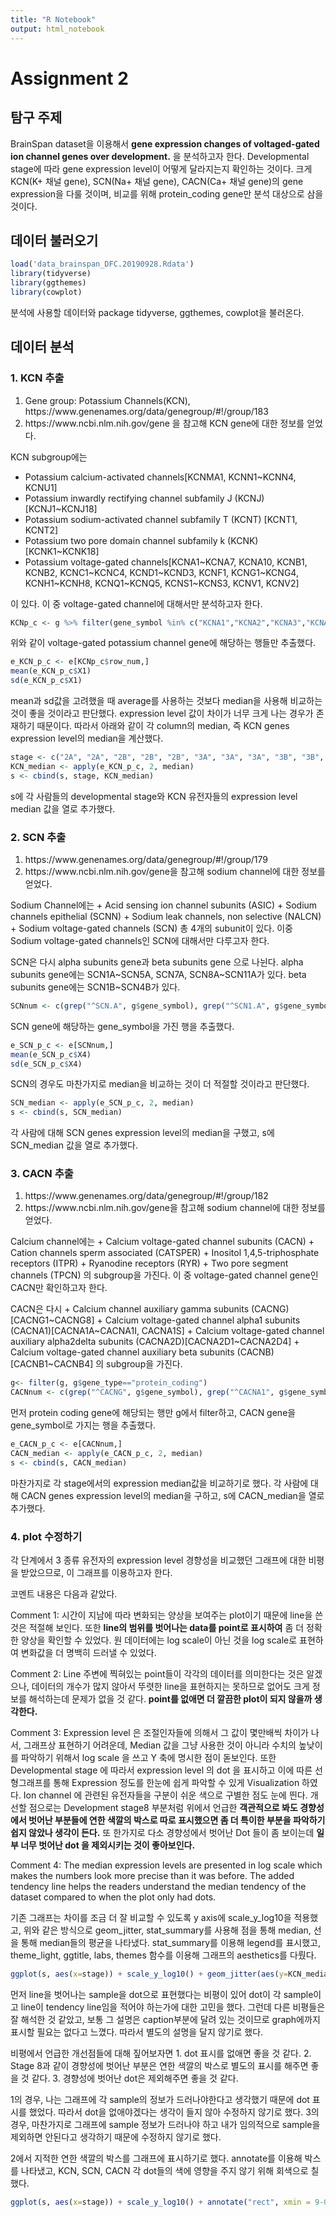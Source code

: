 ```yaml
---
title: "R Notebook"
output: html_notebook
---
```

# Assignment 2
## 탐구 주제

BrainSpan dataset을 이용해서 __gene expression changes of voltaged-gated ion channel genes over development.__ 을 분석하고자 한다.
Developmental stage에 따라 gene expression level이 어떻게 달라지는지 확인하는 것이다.
크게 KCN(K+ 채널 gene), SCN(Na+ 채널 gene), CACN(Ca+ 채널 gene)의 gene expression을 다룰 것이며, 비교를 위해 protein_coding gene만 분석 대상으로 삼을 것이다.

## 데이터 불러오기

```r
load('data_brainspan_DFC.20190928.Rdata')
library(tidyverse)
library(ggthemes)
library(cowplot)
```

분석에 사용할 데이터와 package tidyverse, ggthemes, cowplot을 불러온다.

## 데이터 분석
### 1. KCN 추출

1) Gene group: Potassium Channels(KCN), https://www.genenames.org/data/genegroup/#!/group/183
2) https://www.ncbi.nlm.nih.gov/gene
을 참고해 KCN gene에 대한 정보를 얻었다.

KCN subgroup에는

+ Potassium calcium-activated channels[KCNMA1, KCNN1~KCNN4, KCNU1] 
+ Potassium inwardly rectifying channel subfamily J (KCNJ) [KCNJ1~KCNJ18]
+ Potassium sodium-activated channel subfamily T (KCNT) [KCNT1, KCNT2]
+ Potassium two pore domain channel subfamily k (KCNK) [KCNK1~KCNK18]
+ Potassium voltage-gated channels[KCNA1~KCNA7, KCNA10, KCNB1, KCNB2, KCNC1~KCNC4, KCND1~KCND3, KCNF1, KCNG1~KCNG4, KCNH1~KCNH8, KCNQ1~KCNQ5, KCNS1~KCNS3, KCNV1, KCNV2]

이 있다.
이 중 voltage-gated channel에 대해서만 분석하고자 한다.

```r
KCNp_c <- g %>% filter(gene_symbol %in% c("KCNA1","KCNA2","KCNA3","KCNA4","KCNA5","KCNA6","KCNA7", "KCNA10", "KCNB1", "KCNB2", "KCNC1", "KCNC2", "KCNC3","KCNC4", "KCND1", "KCND2", "KCND3", "KCNF1", "KCNG1", "KCNG2", "KCNG3", "KCNG4", "KCNH1", "KCNH2", "KCNH3", "KCNH4", "KCNH5","KCNH6","KCNH7","KCNH8", "KCNQ1", "KCNQ2", "KCNQ3", "KCNQ4", "KCNQ5", "KCNS1", "KCNS2", "KCNS3", "KCNV1", "KCNV2"))
```

위와 같이 voltage-gated potassium channel gene에 해당하는 행들만 추출했다.

```r
e_KCN_p_c <- e[KCNp_c$row_num,]
mean(e_KCN_p_c$X1)
sd(e_KCN_p_c$X1)
```

mean과 sd값을 고려했을 때 average를 사용하는 것보다 median을 사용해 비교하는 것이 좋을 것이라고 판단했다.
expression level 값이 차이가 너무 크게 나는 경우가 존재하기 때문이다.
따라서 아래와 같이 각 column의 median, 즉 KCN genes expression level의 median을 계산했다.

```r
stage <- c("2A", "2A", "2B", "2B", "2B", "3A", "3A", "3A", "3B", "3B", "3B", "3B", "4", "4", "4", "5", "5", "6", "6", "7", "7", "8", "8", "8", "9", "9", "9", "10", "10", "10", "11", "11", "11", "11", "11")
KCN_median <- apply(e_KCN_p_c, 2, median)
s <- cbind(s, stage, KCN_median)
```

s에 각 사람들의 developmental stage와 KCN 유전자들의 expression level median 값을 열로 추가했다.

### 2. SCN 추출

1) https://www.genenames.org/data/genegroup/#!/group/179
2) https://www.ncbi.nlm.nih.gov/gene을 참고해 sodium channel에 대한 정보를 얻었다.

Sodium Channel에는
+ Acid sensing ion channel subunits (ASIC)
+ Sodium channels epithelial (SCNN)
+ Sodium leak channels, non selective (NALCN)
+ Sodium voltage-gated channels (SCN)
총 4개의 subunit이 있다.
이중 Sodium voltage-gated channels인 SCN에 대해서만 다루고자 한다.

SCN은 다시 alpha subunits gene과 beta subunits gene 으로 나뉜다.
alpha subunits gene에는 SCN1A~SCN5A, SCN7A, SCN8A~SCN11A가 있다. 
beta subunits gene에는 SCN1B~SCN4B가 있다.

```r
SCNnum <- c(grep("^SCN.A", g$gene_symbol), grep("^SCN1.A", g$gene_symbol), grep("^SCN.B", g$gene_symbol))
```

SCN gene에 해당하는 gene_symbol을 가진 행을 추출했다.

```r
e_SCN_p_c <- e[SCNnum,] 
mean(e_SCN_p_c$X4)
sd(e_SCN_p_c$X4)
```

SCN의 경우도 마찬가지로 median을 비교하는 것이 더 적절할 것이라고 판단했다.

```r
SCN_median <- apply(e_SCN_p_c, 2, median)
s <- cbind(s, SCN_median)
```

각 사람에 대해 SCN genes expression level의 median을 구했고, s에 SCN_median 값을 열로 추가했다.

### 3. CACN 추출

1) https://www.genenames.org/data/genegroup/#!/group/182
2) https://www.ncbi.nlm.nih.gov/gene을 참고해 sodium channel에 대한 정보를 얻었다.

Calcium channel에는 
+ Calcium voltage-gated channel subunits (CACN)
+ Cation channels sperm associated (CATSPER)
+ Inositol 1,4,5-triphosphate receptors (ITPR)
+ Ryanodine receptors (RYR)
+ Two pore segment channels (TPCN)
의 subgroup을 가진다.
이 중 voltage-gated channel gene인 CACN만 확인하고자 한다.

CACN은 다시
+ Calcium channel auxiliary gamma subunits (CACNG)[CACNG1~CACNG8]
+ Calcium voltage-gated channel alpha1 subunits (CACNA1)[CACNA1A~CACNA1I, CACNA1S]
+ Calcium voltage-gated channel auxiliary alpha2delta subunits (CACNA2D)[CACNA2D1~CACNA2D4]
+ Calcium voltage-gated channel auxiliary beta subunits (CACNB)[CACNB1~CACNB4]
의 subgroup을 가진다.

```r
g<- filter(g, g$gene_type=="protein_coding")
CACNnum <- c(grep("^CACNG", g$gene_symbol), grep("^CACNA1", g$gene_symbol), grep("^CACNA2D", g$gene_symbol), grep("^CACNB", g$gene_symbol))
```

먼저 protein coding gene에 해당되는 행만 g에서 filter하고, CACN gene을 gene_symbol로 가지는 행을 추출했다.

```r
e_CACN_p_c <- e[CACNnum,]
CACN_median <- apply(e_CACN_p_c, 2, median)
s <- cbind(s, CACN_median)
```

마찬가지로 각 stage에서의 expression median값을 비교하기로 했다. 각 사람에 대해 CACN genes expression level의 median을 구하고, s에 CACN_median을 열로 추가했다.

### 4. plot 수정하기

각 단계에서 3 종류 유전자의 expression level 경향성을 비교했던 그래프에 대한 비평을 받았으므로, 이 그래프를 이용하고자 한다.

코멘트 내용은 다음과 같았다.

Comment 1: 시간이 지남에 따라 변화되는 양상을 보여주는 plot이기 때문에 line을 쓴 것은 적절해 보인다. 또한 __line의 범위를 벗어나는 data를 point로 표시하여__ 좀 더 정확한 양상을 확인할 수 있었다. 원 데이터에는 log scale이 아닌 것을 log scale로 표현하여 변화값을 더 명백히 드러낼 수 있었다. 

Comment 2: Line 주변에 찍혀있는 point들이 각각의 데이터를 의미한다는 것은 알겠으나,
데이터의 개수가 많지 않아서 뚜렷한 line을 표현하지는 못하므로 없어도 크게 정보를 해석하는데 문제가 없을 것 같다. __point를 없애면 더 깔끔한 plot이 되지 않을까 생각한다. __

Comment 3: Expression level 은 조절인자들에 의해서 그 값이 몇만배씩 차이가 나서, 그래프상 표현하기 어려운데, Median 값을 그냥 사용한 것이 아니라 수치의 높낮이를 파악하기 위해서 log scale 을 쓰고 Y 축에 명시한 점이 돋보인다. 또한 Developmental stage 에 따라서 expression level 의 dot 을 표시하고 이에 따른 선형그래프를 통해 Expression 정도를 한눈에 쉽게 파악할 수 있게 Visualization 하였다. Ion channel 에 관련된 유전자들을 구분이 쉬운 색으로 구별한 점도 눈에 띈다. 개선할 점으로는 Development stage8 부분처럼 위에서 언급한 __객관적으로 봐도 경향성에서 벗어난 부분들에 연한 색깔의 박스로 따로 표시했으면 좀 더 특이한 부분을 파악하기 쉽지 않았나 생각이 든다.__ 또 한가지로 다소 경향성에서 벗어난 Dot 들이 좀 보이는데 __일부 너무 벗어난 dot 을 제외시키는 것이 좋아보인다.__

Comment 4: The median expression levels are presented in log scale which makes the numbers look more precise than it was before. The added tendency line helps the readers understand the median tendency of the dataset compared to when the plot only had dots.

기존 그래프는 차이를 조금 더 잘 비교할 수 있도록 y axis에 scale_y_log10을 적용했고, 위와 같은 방식으로 geom_jitter, stat_summary를 사용해 점을 통해 median, 선을 통해 median들의 평균을 나타냈다. stat_summary를 이용해 legend를 표시했고, theme_light, ggtitle, labs, themes 함수를 이용해 그래프의 aesthetics를 다뤘다.

```r
ggplot(s, aes(x=stage)) + scale_y_log10() + geom_jitter(aes(y=KCN_median), size=1, width=0.1, alpha=0.4, color="red") + geom_jitter(aes(y=SCN_median), size=1, width=0.1, alpha=0.4, color="blue") + geom_jitter(aes(y=CACN_median), size=1, width=0.1,  alpha=0.4, color="darkgreen") + scale_x_discrete(limit=c("2A", "2B","3A", "3B", "4", "5", "6", "7", "8", "9", "10", "11")) + stat_summary(aes(y = KCN_median, group=1, color="KCN"), fun.y=mean, geom="line")+ stat_summary(aes(y = SCN_median, group=1, color="SCN"), fun.y=mean, geom="line") + stat_summary(aes(y = CACN_median, group=1, color="CACN"), fun.y=mean, geom="line") + scale_colour_manual(values=c("KCN"="red", "SCN"="blue", "CACN"="darkgreen"))+ theme_light() + ggtitle("Median Expression level of ion channel genes in BrainSpan Dataset") + labs(colour="", x="Developmental Stage", y="Median Expression level(log scale)") + theme(plot.title = element_text(family = "serif", face = "bold", hjust = 0.5, size = 15, color = "darkblue"), axis.title = element_text(family="serif", size = 9, color = "black"))
```

먼저 line을 벗어나는 sample을 dot으로 표현했다는 비평이 있어 dot이 각 sample이고 line이 tendency line임을 적어야 하는가에 대한 고민을 했다. 그런데 다른 비평들은 잘 해석한 것 같았고, 보통 그 설명은 caption부분에 달려 있는 것이므로 graph에까지 표시할 필요는 없다고 느꼈다. 따라서 별도의 설명을 달지 않기로 했다.

비평에서 언급한 개선점들에 대해 짚어보자면
1. dot 표시를 없애면 좋을 것 같다.
2. Stage 8과 같이 경향성에 벗어난 부분은 연한 색깔의 박스로 별도의 표시를 해주면 좋을 것 같다.
3. 경향성에 벗어난 dot은 제외해주면 좋을 것 같다.

1의 경우, 나는 그래프에 각 sample의 정보가 드러나야한다고 생각했기 때문에 dot 표시를 했었다. 따라서 dot을 없애야겠다는 생각이 들지 않아 수정하지 않기로 했다. 3의 경우, 마찬가지로 그래프에 sample 정보가 드러나야 하고 내가 임의적으로 sample을 제외하면 안된다고 생각하기 때문에 수정하지 않기로 했다.

2에서 지적한 연한 색깔의 박스를 그래프에 표시하기로 했다. annotate를 이용해 박스를 나타냈고, KCN, SCN, CACN 각 dot들의 색에 영향을 주지 않기 위해 회색으로 칠했다.

```r
ggplot(s, aes(x=stage)) + scale_y_log10() + annotate("rect", xmin = 9-0.3, xmax = 9.3, ymin = 0.5, ymax = 3, fill = "grey", color = "grey", alpha=0.3) + geom_jitter(aes(y=KCN_median), size=1, width=0.1, alpha=0.4, color="red") + geom_jitter(aes(y=SCN_median), size=1, width=0.1, alpha=0.4, color="blue") + geom_jitter(aes(y=CACN_median), size=1, width=0.1,  alpha=0.4, color="darkgreen") + scale_x_discrete(limit=c("2A", "2B","3A", "3B", "4", "5", "6", "7", "8", "9", "10", "11")) + stat_summary(aes(y = KCN_median, group=1, color="KCN"), fun.y=mean, geom="line")+ stat_summary(aes(y = SCN_median, group=1, color="SCN"), fun.y=mean, geom="line") + stat_summary(aes(y = CACN_median, group=1, color="CACN"), fun.y=mean, geom="line") + scale_colour_manual(values=c("KCN"="red", "SCN"="blue", "CACN"="darkgreen"))+ theme_light() + ggtitle("Median Expression level of ion channel genes in BrainSpan Dataset") + labs(colour="", x="Developmental Stage", y="Median Expression level(log scale)") + theme(plot.title = element_text(family = "serif", face = "bold", hjust = 0.5, size = 15, color = "darkblue"), axis.title = element_text(family="serif", size = 9, color = "black"))
```